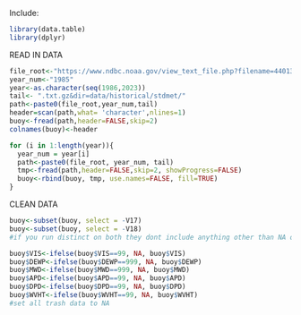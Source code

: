 Include:
```r
library(data.table)
library(dplyr)
```




READ IN DATA
```r
file_root<-"https://www.ndbc.noaa.gov/view_text_file.php?filename=44013h"
year_num<-"1985"
year<-as.character(seq(1986,2023))
tail<- ".txt.gz&dir=data/historical/stdmet/"
path<-paste0(file_root,year_num,tail)
header=scan(path,what= 'character',nlines=1)
buoy<-fread(path,header=FALSE,skip=2)
colnames(buoy)<-header

for (i in 1:length(year)){
  year_num = year[i]
  path<-paste0(file_root, year_num, tail)
  tmp<-fread(path,header=FALSE,skip=2, showProgress=FALSE)
  buoy<-rbind(buoy, tmp, use.names=FALSE, fill=TRUE)
}
```

CLEAN DATA
```r
buoy<-subset(buoy, select = -V17)
buoy<-subset(buoy, select = -V18)
#if you run distinct on both they dont include anything other than NA or 99

buoy$VIS<-ifelse(buoy$VIS==99, NA, buoy$VIS)
buoy$DEWP<-ifelse(buoy$DEWP==999, NA, buoy$DEWP)
buoy$MWD<-ifelse(buoy$MWD==999, NA, buoy$MWD)
buoy$APD<-ifelse(buoy$APD==99, NA, buoy$APD)
buoy$DPD<-ifelse(buoy$DPD==99, NA, buoy$DPD)
buoy$WVHT<-ifelse(buoy$WVHT==99, NA, buoy$WVHT)
#set all trash data to NA

```





















